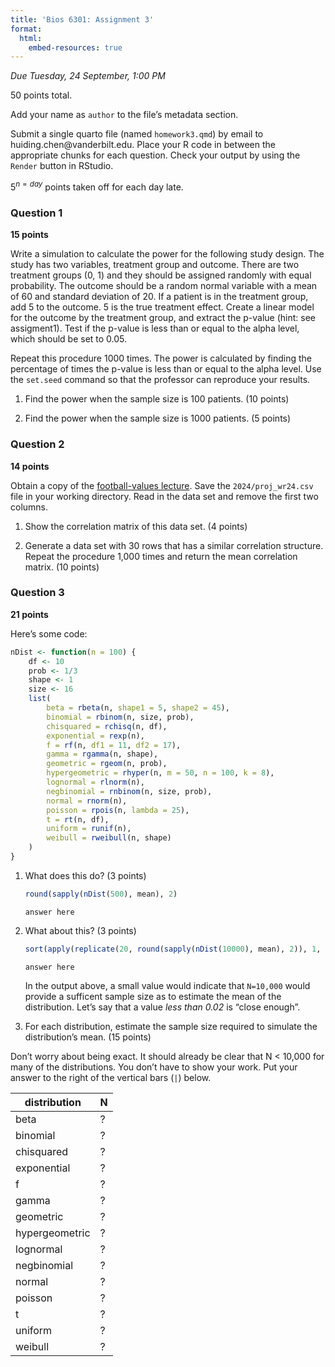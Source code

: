 ```yaml
---
title: 'Bios 6301: Assignment 3'
format:
  html:
    embed-resources: true
---
```


*Due Tuesday, 24 September, 1:00 PM*

50 points total.

Add your name as `author` to the file's metadata section.

Submit a single quarto file (named `homework3.qmd`) by email to huiding.chen@vanderbilt.edu.
Place your R code in between the appropriate chunks for each question.
Check your output by using the `Render` button in RStudio.

$5^{n=day}$ points taken off for each day late.

### Question 1 ###

**15 points**

Write a simulation to calculate the power for the following study
design.  The study has two variables, treatment group and outcome.
There are two treatment groups (0, 1) and they should be assigned
randomly with equal probability.  The outcome should be a random normal
variable with a mean of 60 and standard deviation of 20.  If a patient
is in the treatment group, add 5 to the outcome.  5 is the true
treatment effect.  Create a linear model for the outcome by the
treatment group, and extract the p-value (hint: see assigment1).
Test if the p-value is less than or equal to the alpha level, which
should be set to 0.05.

Repeat this procedure 1000 times. The power is calculated by finding
the percentage of times the p-value is less than or equal to the alpha
level.  Use the `set.seed` command so that the professor can reproduce
your results.

1.  Find the power when the sample size is 100 patients. (10 points)

1.  Find the power when the sample size is 1000 patients. (5 points)

### Question 2 ###

**14 points**

Obtain a copy of the [football-values lecture](https://github.com/couthcommander/football-values).
Save the `2024/proj_wr24.csv` file in your working directory.  Read
in the data set and remove the first two columns.

1.  Show the correlation matrix of this data set. (4 points)

1.  Generate a data set with 30 rows that has a similar correlation
structure.  Repeat the procedure 1,000 times and return the mean
correlation matrix. (10 points)

### Question 3 ###

**21 points**

Here's some code:

```r
nDist <- function(n = 100) {
    df <- 10
    prob <- 1/3
    shape <- 1
    size <- 16
    list(
        beta = rbeta(n, shape1 = 5, shape2 = 45),
        binomial = rbinom(n, size, prob),
        chisquared = rchisq(n, df),
        exponential = rexp(n),
        f = rf(n, df1 = 11, df2 = 17),
        gamma = rgamma(n, shape),
        geometric = rgeom(n, prob),
        hypergeometric = rhyper(n, m = 50, n = 100, k = 8),
        lognormal = rlnorm(n),
        negbinomial = rnbinom(n, size, prob),
        normal = rnorm(n),
        poisson = rpois(n, lambda = 25),
        t = rt(n, df),
        uniform = runif(n),
        weibull = rweibull(n, shape)
    )
}
```

1.  What does this do? (3 points)

    ```r
    round(sapply(nDist(500), mean), 2)
    ```
    
    ```
    answer here
    ```

1.  What about this? (3 points)

    ```r
    sort(apply(replicate(20, round(sapply(nDist(10000), mean), 2)), 1, sd))
    ```
    
    ```
    answer here
    ```

    In the output above, a small value would indicate that `N=10,000` would provide a sufficent sample size as to estimate the mean of the distribution. Let's say that a value *less than 0.02* is "close enough".

1.  For each distribution, estimate the sample size required to simulate the distribution's mean. (15 points)

Don't worry about being exact. It should already be clear that N < 10,000 for many of the distributions. You don't have to show your work. Put your answer to the right of the vertical bars (`|`) below.

distribution|N
---|---
beta|?
binomial|?
chisquared|?
exponential|?
f|?
gamma|?
geometric|?
hypergeometric|?
lognormal|?
negbinomial|?
normal|?
poisson|?
t|?
uniform|?
weibull|?
